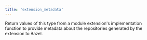 ```yaml
---
title: 'extension_metadata'
---
```



Return values of this type from a module extension's implementation function to provide metadata about the repositories generated by the extension to Bazel.